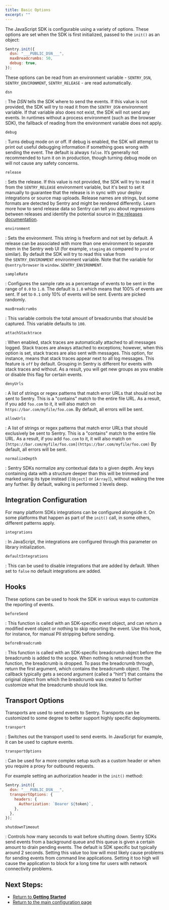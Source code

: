 ```yaml
---
title: Basic Options
excerpt: ""
---
```


The JavaScript SDK is configurable using a variety of options. These options are set when the SDK is first initialized, passed to the `init()` as an object:

```js
Sentry.init({
  dsn: "___PUBLIC_DSN___",
  maxBreadcrumbs: 50,
  debug: true,
});
```

These options can be read from an environment variable - `SENTRY_DSN`, `SENTRY_ENVIRONMENT`, `SENTRY_RELEASE` - are read automatically.

`dsn`

: The *DSN* tells the SDK where to send the events. If this value is not provided, the SDK will try to read it from the `SENTRY_DSN` environment variable. If that variable also does not exist, the SDK will not send any events. In runtimes without a process environment (such as the browser SDK), the fallback of reading from the environment variable does not apply.

`debug`

: Turns debug mode on or off. If debug is enabled, the SDK will attempt to print out useful debugging information if something goes wrong with sending the event. The default is always `false`. It’s generally not recommended to turn it on in production, though turning debug mode on will not cause any safety concerns.

`release`

: Sets the release. If this value is not provided, the SDK will try to read it from the `SENTRY_RELEASE` environment variable, but it's best to set it manually to guarantee that the release is in sync with your deploy integrations or source map uploads. Release names are strings, but some formats are detected by Sentry and might be rendered differently. Learn more how to send release data so Sentry can tell you about regressions between releases and identify the potential source in [the releases documentation](/workflow/releases/).

`environment`

: Sets the environment. This string is freeform and not set by default. A release can be associated with more than one environment to separate them in the Sentry web UI (for example, `staging` as compared to `prod` or similar). By default the SDK will try to read this value from the `SENTRY_ENVIRONMENT` environment variable. Note that the variable for `@sentry/browser` is `window.SENTRY_ENVIRONMENT`.

`sampleRate`

: Configures the sample rate as a percentage of events to be sent in the range of `0.0` to `1.0`. The default is `1.0` which means that 100% of events are sent. If set to `0.1` only 10% of events will be sent. Events are picked randomly.

`maxBreadcrumbs`

: This variable controls the total amount of breadcrumbs that should be captured. This variable defaults to `100`.

`attachStacktrace`

: When enabled, stack traces are automatically attached to all messages logged. Stack traces are always attached to exceptions; however, when this option is set, stack traces are also sent with messages. This option, for instance, means that stack traces appear next to all log messages. This feature is `off` by default. Grouping in Sentry is different for events with stack traces and without. As a result, you will get new groups as you enable or disable this flag for certain events.

`denyUrls`

: A list of strings or regex patterns that match error URLs that should not be sent to Sentry. This is a "contains" match to the entire file URL. As a result, if you add `foo.com` to it, it will also match on `https://bar.com/myfile/foo.com`. By default, all errors will be sent.

`allowUrls`

: A list of strings or regex patterns that match error URLs that should exclusively be sent to Sentry. This is a "contains" match to the entire file URL. As a result, if you add `foo.com` to it, it will also match on `[https://bar.com/myfile/foo.com](https://bar.com/myfile/foo.com)` By default, all errors will be sent.

`normalizeDepth`

: Sentry SDKs normalize any contextual data to a given depth. Any keys containing data with a structure deeper than this will be trimmed and marked using its type instead (`[Object]` or `[Array]`), without walking the tree any further. By default, walking is performed `3` levels deep.

## Integration Configuration

For many platform SDKs integrations can be configured alongside it. On some platforms that happen as part of the `init()` call, in some others, different patterns apply.

`integrations`

: In JavaScript, the integrations are configured through this parameter on library initialization.

`defaultIntegrations`

: This can be used to disable integrations that are added by default. When set to `false` no default integrations are added.

## Hooks

These options can be used to hook the SDK in various ways to customize the reporting of events.

`beforeSend`

: This function is called with an SDK-specific event object, and can return a modified event object or nothing to skip reporting the event. Use this hook, for instance, for manual PII stripping before sending.

`beforeBreadcrumb`

: This function is called with an SDK-specific breadcrumb object before the breadcrumb is added to the scope. When nothing is returned from the function, the breadcrumb is dropped. To pass the breadcrumb through, return the first argument, which contains the breadcrumb object. The callback typically gets a second argument (called a “hint”) that contains the original object from which the breadcrumb was created to further customize what the breadcrumb should look like.

## Transport Options

Transports are used to send events to Sentry. Transports can be customized to some degree to better support highly specific deployments.

`transport`

: Switches out the transport used to send events. In JavaScript for example, it can be used to capture events.

`transportOptions`

: Can be used for a more complex setup such as a custom header or when you require a proxy for outbound requests.

For example setting an authorization header in the `init()` method:

```js
Sentry.init({
  dsn: "___PUBLIC_DSN___",
  transportOptions: {
    headers: {
      Authorization: `Bearer ${token}`,
    },
  },
});
```

`shutdownTimeout`

: Controls how many seconds to wait before shutting down. Sentry SDKs send events from a background queue and this queue is given a certain amount to drain pending events. The default is SDK specific but typically around 2 seconds. Setting this value too low will most likely cause problems for sending events from command line applications. Setting it too high will cause the application to block for a long time for users with network connectivity problems.

## Next Steps:

- [Return to **Getting Started**](../)
- [Return to the main configuration page](./)
